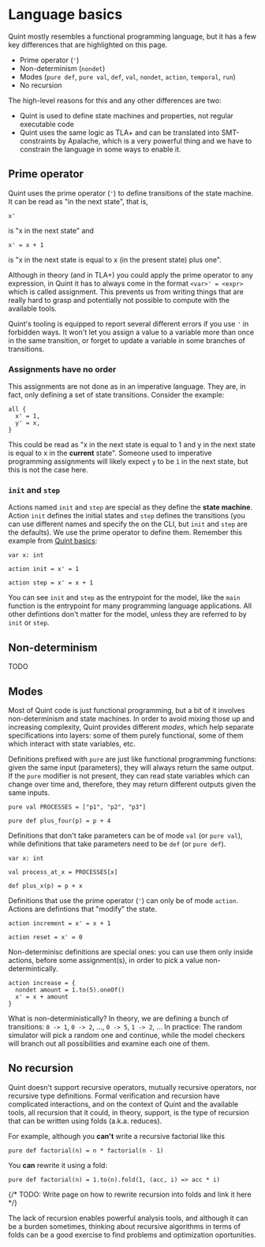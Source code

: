 # Language basics

Quint mostly resembles a functional programming language, but it has a few key differences that are highlighted on this page.
- Prime operator (`'`)
- Non-determinism (`nondet`)
- Modes (`pure def`, `pure val`, `def`, `val`, `nondet`, `action`, `temporal`, `run`)
- No recursion

The high-level reasons for this and any other differences are two:
- Quint is used to define state machines and properties, not regular executable code
- Quint uses the same logic as TLA+ and can be translated into SMT-constraints by Apalache, which is a very powerful thing and we have to constrain the language in some ways to enable it.

## Prime operator

Quint uses the prime operator (`'`) to define transitions of the state machine. It can be read as "in the next state", that is, 

```quint
x'
```

is "x in the next state" and

```quint
x' = x + 1
```

is "x in the next state is equal to x (in the present state) plus one".

Although in theory (and in TLA+) you could apply the prime operator to any expression, in Quint it has to always come in the format `<var>' = <expr>` which is called assignment. This prevents us from writing things that are really hard to grasp and potentially not possible to compute with the available tools.

Quint's tooling is equipped to report several different errors if you use `'` in forbidden ways. It won't let you assign a value to a variable more than once in the same transition, or forget to update a variable in some branches of transitions.


### Assignments have no order

This assignments are not done as in an imperative language. They are, in fact, only defining a set of state transitions. Consider the example:
```quint
all {
  x' = 1,
  y' = x,
}
```

This could be read as "x in the next state is equal to 1 and y in the next state is equal to x in the **current** state". Someone used to imperative programming assignments will likely expect `y` to be `1` in the next state, but this is not the case here.

### `init` and `step`

Actions named `init` and `step` are special as they define the **state machine**. Action `init` defines the initial states and `step` defines the transitions (you can use different names and specify the on the CLI, but `init` and `step` are the defaults). We use the prime operator to define them. Remember this example from [Quint basics](./quint-basics):

```quint
var x: int

action init = x' = 1

action step = x' = x + 1
```

You can see `init` and `step` as the entrypoint for the model, like the `main` function is the entrypoint for many programming language applications. All other defintions don't matter for the model, unless they are referred to by `init` or `step`.

## Non-determinism

TODO

## Modes

Most of Quint code is just functional programming, but a bit of it involves non-determinism and state machines. In order to avoid mixing those up and increasing complexity, Quint provides different *modes*, which help separate specifications into layers: some of them purely functional, some of them which interact with state variables, etc.

Definitions prefixed with `pure` are just like functional programming functions: given the same input (parameters), they will always return the same output. If the `pure` modifier is not present, they can read state variables which can change over time and, therefore, they may return different outputs given the same inputs.

```quint
pure val PROCESSES = ["p1", "p2", "p3"]

pure def plus_four(p) = p + 4
```

Definitions that don't take parameters can be of mode `val` (or `pure val`), while definitions that take parameters need to be `def` (or `pure def`).

```quint
var x: int

val process_at_x = PROCESSES[x]

def plus_x(p) = p + x
```

Definitions that use the prime operator (`'`) can only be of mode `action`. Actions are defintions that "modify" the state.

```quint
action increment = x' = x + 1

action reset = x' = 0
```

Non-determinisc definitions are special ones: you can use them only inside actions, before some assignment(s), in order to pick a value non-determintically.

```quint
action increase = {
  nondet amount = 1.to(5).oneOf()
  x' = x + amount
}
```

What is non-deterministically? In theory, we are defining a bunch of transitions: `0 -> 1`, `0 -> 2`, ..., `0 -> 5`, `1 -> 2`, ... In practice: The random simulator will pick a random one and continue, while the model checkers will branch out all possibilities and examine each one of them.


## No recursion

Quint doesn't support recursive operators, mutually recursive operators, nor recursive type definitions. Formal verification and recursion have complicated interactions, and on the context of Quint and the available tools, all recursion that it could, in theory, support, is the type of recursion that can be written using folds (a.k.a. reduces). 

For example, although you **can't** write a recursive factorial like this

```quint
pure def factorial(n) = n * factorial(n - 1)
```

You **can** rewrite it using a fold:

```quint
pure def factorial(n) = 1.to(n).fold(1, (acc, i) => acc * i)
```

{/* TODO: Write page on how to rewrite recursion into folds and link it here */}

The lack of recursion enables powerful analysis tools, and although it can be a burden sometimes, thinking about recursive algorithms in terms of folds can be a good exercise to find problems and optimization oportunities.
